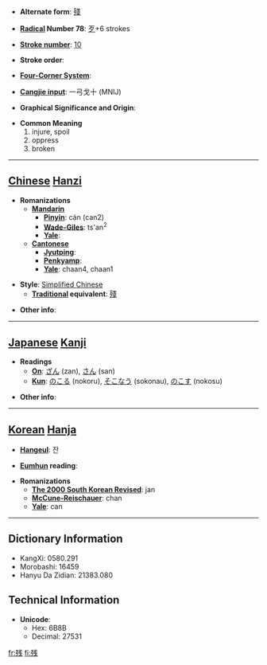 * '''Alternate form''': [[殘]]

* '''[[Wiktionary:Chinese radical index| Radical]] Number 78''': [[Wiktionary:Chinese radical index 歹|歹]]+6 strokes

* '''[[Wiktionary:Chinese total strokes index|Stroke number]]''': [[Wiktionary:Chinese total strokes index 10|10]]

* '''Stroke order''': 

* '''[[Wiktionary:Chinese four corner index|Four-Corner System]]''': 

* '''[[Wiktionary:Chinese Cangjie index|Cangjie input]]''': 一弓戈十 (MNIJ)

* '''Graphical Significance and Origin''': 

* '''Common Meaning'''
*#injure, spoil
*# oppress
*# broken


----

== [[Chinese]] [[Hanzi]] ==

* '''Romanizations'''
** '''[[Mandarin]]'''
*** '''[[Pinyin]]''': cán (can2)
*** '''[[Wade-Giles]]''': ts'an<sup>2</sup>
*** '''[[Yale]]''': 
** '''[[Cantonese]]'''
*** '''[[Jyutping]]''':
*** '''[[Penkyamp]]''': 
*** '''[[Yale]]''': chaan4, chaan1

* '''Style''': [[Simplified Chinese]] 
** '''[[Traditional Chinese|Traditional]] equivalent''': [[殘]]

* '''Other info''': 

----

== [[Japanese]] [[Kanji]] ==

* '''Readings'''
** '''[[On]]''': [[ざん]] (zan), [[さん]] (san)
** '''[[Kun]]''': [[のこる]] (nokoru), [[そこなう]] (sokonau), [[のこす]] (nokosu)

* '''Other info''':  

----

== [[Korean]] [[Hanja]] ==

* '''[[Hangeul]]''': 잔

* '''[[Eumhun]] reading''': 

* '''Romanizations'''
** '''[[The 2000 South Korean Revised Romanization|The 2000 South Korean Revised]]''': jan
** '''[[McCune-Reischauer]]''': chan
** '''[[Yale]]''': can

----

== Dictionary Information ==

* KangXi: 0580.291
* Morobashi: 16459
* Hanyu Da Zidian: 21383.080

== Technical Information ==

* '''Unicode''':
** Hex: 6B8B
** Decimal: 27531

[[fr:残]]
[[fi:残]]